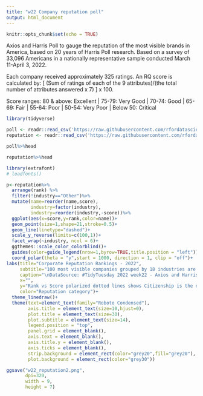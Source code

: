 ```yaml
---
title: "w22 Company reputation poll"
output: html_document
---
```


```r
knitr::opts_chunk$set(echo = TRUE)
```

Axios and Harris Poll to gauge the reputation of the most visible brands in America, based on 20 years of Harris Poll research. 
Based on a survey of 33,096 Americans in a nationally representative sample conducted March 11-April 3, 2022. 

Each company received approximately 325 ratings. An RQ score is calculated by: [ (Sum of ratings of each of the 9 attributes)/(the total number of attributes answered x 7) ] x 100.

Score ranges: 80 & above: Excellent | 75-79: Very Good | 70-74: Good | 65-69: Fair | 55-64: Poor | 50-54: Very Poor | Below 50: Critical
```r
library(tidyverse)
```

```r
poll <- readr::read_csv('https://raw.githubusercontent.com/rfordatascience/tidytuesday/master/data/2022/2022-05-31/poll.csv')
reputation <- readr::read_csv('https://raw.githubusercontent.com/rfordatascience/tidytuesday/master/data/2022/2022-05-31/reputation.csv')
```
```r
poll%>%head
```
```r
reputation%>%head
```
```r
library(extrafont)
# loadfonts()
```

```r
p<-reputation%>%
  arrange(rank) %>%
  filter(!industry=="Other")%>%
  mutate(name=reorder(name,score),
         industry=factor(industry),
         industry=reorder(industry,-score))%>%
  ggplot(aes(x=score,y=rank,color=name))+
  geom_point(size=1,shape=21,stroke=0.5)+
  geom_line(linetype="dashed")+
  scale_y_reverse(limits=c(100,1))+
  facet_wrap(~industry, ncol = 6)+
  ggthemes::scale_color_colorblind()+
  guides(color=guide_legend(nrow=1,byrow=TRUE,title.position = "left"))+
  coord_polar(theta = "y",start = 1000, direction = 1, clip = "off")+
labs(title="Corporate Reputation Rankings - 2022",
     subtitle="100 most visible companies grouped by 18 industries are scored in 7 categories",
     caption="\nDataSource: #TidyTuesday 2022 week22 - Axios and Harris Poll\nDataViz: Federica Gazzelloni (@fgazzelloni)",
     x="",
     y="Rank vs Score polarized dotted lines shows Citizenship is the dominant reputation category for all industries, followed by Ethics and Trust,\nCulture, P&S(Product and Service), Growth, and Vision, in this order for most of the industries.\nIndustries are ordered by the highest score received by each reputation category.\nRetail shows a full score trend contrasting Insurance with just one rank/score for each category.",
     color="Reputation category")+
  theme_linedraw()+
  theme(text=element_text(family="Roboto Condensed"),
        axis.title = element_text(size=10,hjust=0),
        plot.title = element_text(size=30),
        plot.subtitle = element_text(size=14),
        legend.position = "top",
        panel.grid = element_blank(),
        axis.text = element_blank(),
        axis.title.y = element_blank(),
        axis.ticks = element_blank(),
        strip.background = element_rect(color="grey20",fill="grey20"),
        plot.background = element_rect(color="grey30"))
```




```r
ggsave("w22_reputation2.png",
       dpi=320,
       width = 9,
       height = 7)
```

